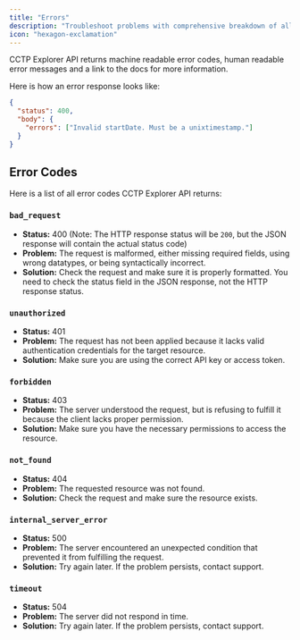 ```yaml
---
title: "Errors"
description: "Troubleshoot problems with comprehensive breakdown of all error codes"
icon: "hexagon-exclamation"
---
```


CCTP Explorer API returns machine readable error codes, human readable error messages and a link to the docs for more information.

Here is how an error response looks like:

```json
{
  "status": 400,
  "body": {
    "errors": ["Invalid startDate. Must be a unixtimestamp."]
  }
}
```

## Error Codes

Here is a list of all error codes CCTP Explorer API returns:

### `bad_request`

- **Status:** 400 (Note: The HTTP response status will be `200`, but the JSON response will contain the actual status code)
- **Problem:** The request is malformed, either missing required fields, using wrong datatypes, or being syntactically incorrect.
- **Solution:** Check the request and make sure it is properly formatted. You need to check the status field in the JSON response, not the HTTP response status.

### `unauthorized`

- **Status:** 401
- **Problem:** The request has not been applied because it lacks valid authentication credentials for the target resource.
- **Solution:** Make sure you are using the correct API key or access token.

### `forbidden`

- **Status:** 403
- **Problem:** The server understood the request, but is refusing to fulfill it because the client lacks proper permission.
- **Solution:** Make sure you have the necessary permissions to access the resource.

### `not_found`

- **Status:** 404
- **Problem:** The requested resource was not found.
- **Solution:** Check the request and make sure the resource exists.

### `internal_server_error`

- **Status:** 500
- **Problem:** The server encountered an unexpected condition that prevented it from fulfilling the request.
- **Solution:** Try again later. If the problem persists, contact support.

### `timeout`

- **Status:** 504
- **Problem:** The server did not respond in time.
- **Solution:** Try again later. If the problem persists, contact support.
